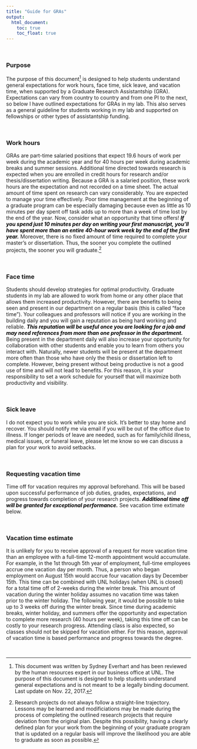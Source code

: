 ```yaml
---
title: "Guide for GRAs"
output:
  html_document:
    toc: true
    toc_float: true
---
```


<br>

### Purpose
The purpose of this document[^1] is designed to help students understand general expectations for work hours, face time, sick leave, and vacation time, when supported by a Graduate Research Assistantship (GRA). Expectations can vary from country to country and from one PI to the next, so below I have outlined expectations for GRAs in my lab.  This also serves as a general guideline for students working in my lab and supported on fellowships or other types of assistantship funding.  

<br>
  
### Work hours
GRAs are part-time salaried positions that expect 19.6 hours of work per week during the academic year and for 40 hours per week during academic breaks and summer sessions.  Additional time directed towards research is expected when you are enrolled in credit hours for research and/or thesis/dissertation writing.  Because a GRA is a salaried position, these work hours are the expectation and not recorded on a time sheet.  The actual amount of time spent on research can vary considerably.  You are expected to manage your time effectively.  Poor time management at the beginning of a graduate program can be especially damaging because even as little as 10 minutes per day spent off task adds up to more than a week of time lost by the end of the year.  Now, consider what an opportunity that time offers!  **_<span style="color:black">If you spend just 10 minutes per day on writing your first manuscript, you’ll have spent more than an entire 40-hour work week by the end of the first year.</span>_** Moreover, there is no fixed amount of time required to complete your master's or dissertation. Thus, the sooner you complete the outlined projects, the sooner you will graduate.[^2]

<br>

### Face time
Students should develop strategies for optimal productivity.  Graduate students in my lab are allowed to work from home or any other place that allows them increased productivity.  However, there are benefits to being seen and present in our department on a regular basis (this is called “face time”).  Your colleagues and professors will notice if you are working in the building daily and you will gain a reputation as being hard working and reliable. **_<span style="color:black">This reputation will be useful once you are looking for a job and may need references from more than one professor in the department.</span>_** Being present in the department daily will also increase your opportunity for collaboration with other students and enable you to learn from others you interact with.  Naturally, newer students will be present at the department more often than those who have only the thesis or dissertation left to complete.  However, being present without being productive is not a good use of time and will not lead to benefits.  For this reason, it is your responsibility to set a work schedule for yourself that will maximize both productivity and visibility. 

<br>

### Sick leave
I do not expect you to work while you are sick.  It’s better to stay home and recover.  You should notify me via email if you will be out of the office due to illness.  If longer periods of leave are needed, such as for family/child illness, medical issues, or funeral leave, please let me know so we can discuss a plan for your work to avoid setbacks.

<br>

### Requesting vacation time 
Time off for vacation requires my approval beforehand.  This will be based upon successful performance of job duties, grades, expectations, and progress towards completion of your research projects.  **_<span style="color:black">Additional time off will be granted for exceptional performance.</span>_** See vacation time extimate below.

<br>

### Vacation time estimate
It is unlikely for you to receive approval of a request for more vacation time than an employee with a full-time 12-month appointment would accumulate.  For example, in the 1st through 5th year of employment, full-time employees accrue one vacation day per month. Thus, a person who began employment on August 15th would accrue four vacation days by December 15th.  This time can be combined with UNL holidays (when UNL is closed) for a total time off of 2-weeks during the winter break.  This amount of vacation during the winter holiday assumes no vacation time was taken prior to the winter holiday.  The following year, it would be possible to take up to 3 weeks off during the winter break.  Since time during academic breaks, winter holiday, and summers offer the opportunity and expectation to complete more research (40 hours per week), taking this time off can be costly to your research progress.  Attending class is also expected, so classes should not be skipped for vacation either.  For this reason, approval of vacation time is based performance and progress towards the degree.

<br>

[^1]: This document was written by Sydney Everhart and has been reviewed by the human resources expert in our business office at UNL.  The purpose of this document is designed to help students understand general expectations and is not meant to be a legally binding document.  Last update on Nov. 22, 2017.

[^2]: Research projects do not always follow a straight-line trajectory. Lessons may be learned and modificiations may be made during the process of completing the outlined research projects that require deviation from the original plan. Despite this possibility, having a clearly defined plan for your work from the beginning of your graduate program that is updated on a regular basis will improve the likelihood you are able to graduate as soon as possible.